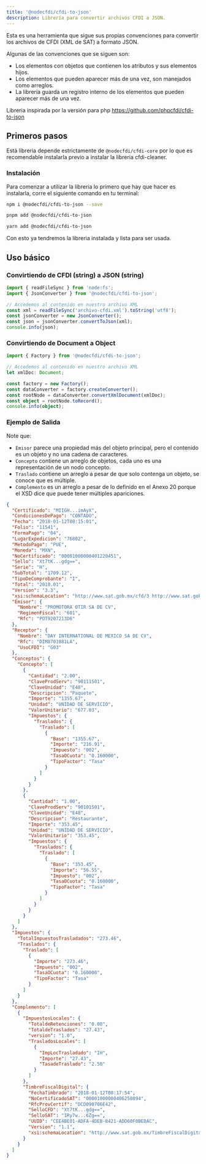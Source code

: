 ```yaml
---
title: '@nodecfdi/cfdi-to-json'
description: Librería para convertir archivos CFDI a JSON.
---
```



Esta es una herramienta que sigue sus propias convenciones para convertir los archivos de CFDI (XML
de SAT) a formato JSON.

Algunas de las convenciones que se siguen son:

- Los elementos con objetos que contienen los atributos y sus elementos hijos.
- Los elementos que pueden aparecer más de una vez, son manejados como arreglos.
- La librería guarda un registro interno de los elementos que pueden aparecer más de una vez.

Libreria inspirada por la versión para php https://github.com/phpcfdi/cfdi-to-json

## Primeros pasos

Está libreria depende estrictamente de `@nodecfdi/cfdi-core` por lo que es recomendable instalarla
previo a instalar la libreria cfdi-cleaner.

### Instalación

Para comenzar a utilizar la libreria lo primero que hay que hacer es instalarla, corre el siguiente
comando en tu terminal:

<Tabs syncKey="pkg">
<TabItem label="npm">

```sh
npm i @nodecfdi/cfdi-to-json --save
```

</TabItem>
<TabItem label="pnpm">

```sh
pnpm add @nodecfdi/cfdi-to-json
```

</TabItem>
<TabItem label="Yarn">

```sh
yarn add @nodecfdi/cfdi-to-json
```

</TabItem>
</Tabs>

Con esto ya tendremos la libreria instalada y lista para ser usada.

## Uso básico

### Convirtiendo de CFDI (string) a JSON (string)

```ts
import { readFileSync } from 'node:fs';
import { JsonConverter } from '@nodecfdi/cfdi-to-json';

// Accedemos al contenido en nuestro archivo XML
const xml = readFileSync('archivo-cfdi.xml').toString('utf8');
const jsonConverter = new JsonConverter();
const json = jsonConverter.convertToJson(xml);
console.info(json);
```

### Convirtiendo de Document a Object

```ts
import { Factory } from '@nodecfdi/cfdi-to-json';

// Accedemos al contenido en nuestro archivo XML
let xmlDoc: Document;

const factory = new Factory();
const dataConverter = factory.createConverter();
const rootNode = dataConverter.convertXmlDocument(xmlDoc);
const object = rootNode.toRecord();
console.info(object);
```

### Ejemplo de Salida

Note que:

- `Emisor` parece una propiedad más del objeto principal, pero el contenido es un objeto y no una
  cadena de caracteres.
- `Concepto` contiene un arreglo de objetos, cada uno es una representación de un nodo concepto.
- `Traslado` contiene un arreglo a pesar de que solo contenga un objeto, se conoce que es múltiple.
- `Complemento` es un arreglo a pesar de lo definido en el Anexo 20 porque el XSD dice que puede
  tener múltiples apariciones.

```json
{
  "Certificado": "MIIGH...imAyX",
  "CondicionesDePago": "CONTADO",
  "Fecha": "2018-01-12T08:15:01",
  "Folio": "11541",
  "FormaPago": "04",
  "LugarExpedicion": "76802",
  "MetodoPago": "PUE",
  "Moneda": "MXN",
  "NoCertificado": "00001000000401220451",
  "Sello": "Xt7tK...gdg==",
  "Serie": "H",
  "SubTotal": "1709.12",
  "TipoDeComprobante": "I",
  "Total": "2010.01",
  "Version": "3.3",
  "xsi:schemaLocation": "http://www.sat.gob.mx/cfd/3 http://www.sat.gob.mx/sitio_internet/cfd/3/cfdv33.xsd http://www.sat.gob.mx/implocal http://www.sat.gob.mx/sitio_internet/cfd/implocal/implocal.xsd",
  "Emisor": {
    "Nombre": "PROMOTORA OTIR SA DE CV",
    "RegimenFiscal": "601",
    "Rfc": "POT9207213D6"
  },
  "Receptor": {
    "Nombre": "DAY INTERNATIONAL DE MEXICO SA DE CV",
    "Rfc": "DIM8701081LA",
    "UsoCFDI": "G03"
  },
  "Conceptos": {
    "Concepto": [
      {
        "Cantidad": "2.00",
        "ClaveProdServ": "90111501",
        "ClaveUnidad": "E48",
        "Descripcion": "Paquete",
        "Importe": "1355.67",
        "Unidad": "UNIDAD DE SERVICIO",
        "ValorUnitario": "677.83",
        "Impuestos": {
          "Traslados": {
            "Traslado": [
              {
                "Base": "1355.67",
                "Importe": "216.91",
                "Impuesto": "002",
                "TasaOCuota": "0.160000",
                "TipoFactor": "Tasa"
              }
            ]
          }
        }
      },
      {
        "Cantidad": "1.00",
        "ClaveProdServ": "90101501",
        "ClaveUnidad": "E48",
        "Descripcion": "Restaurante",
        "Importe": "353.45",
        "Unidad": "UNIDAD DE SERVICIO",
        "ValorUnitario": "353.45",
        "Impuestos": {
          "Traslados": {
            "Traslado": [
              {
                "Base": "353.45",
                "Importe": "56.55",
                "Impuesto": "002",
                "TasaOCuota": "0.160000",
                "TipoFactor": "Tasa"
              }
            ]
          }
        }
      }
    ]
  },
  "Impuestos": {
    "TotalImpuestosTrasladados": "273.46",
    "Traslados": {
      "Traslado": [
        {
          "Importe": "273.46",
          "Impuesto": "002",
          "TasaOCuota": "0.160000",
          "TipoFactor": "Tasa"
        }
      ]
    }
  },
  "Complemento": [
    {
      "ImpuestosLocales": {
        "TotaldeRetenciones": "0.00",
        "TotaldeTraslados": "27.43",
        "version": "1.0",
        "TrasladosLocales": [
          {
            "ImpLocTrasladado": "IH",
            "Importe": "27.43",
            "TasadeTraslado": "2.50"
          }
        ]
      },
      "TimbreFiscalDigital": {
        "FechaTimbrado": "2018-01-12T08:17:54",
        "NoCertificadoSAT": "00001000000406258094",
        "RfcProvCertif": "DCD090706E42",
        "SelloCFD": "Xt7tK...gdg==",
        "SelloSAT": "IRy7w...6Zg==",
        "UUID": "CEE4BE01-ADFA-4DEB-8421-ADD60F0BEDAC",
        "Version": "1.1",
        "xsi:schemaLocation": "http://www.sat.gob.mx/TimbreFiscalDigital http://www.sat.gob.mx/sitio_internet/cfd/TimbreFiscalDigital/TimbreFiscalDigitalv11.xsd"
      }
    }
  ]
}
```
